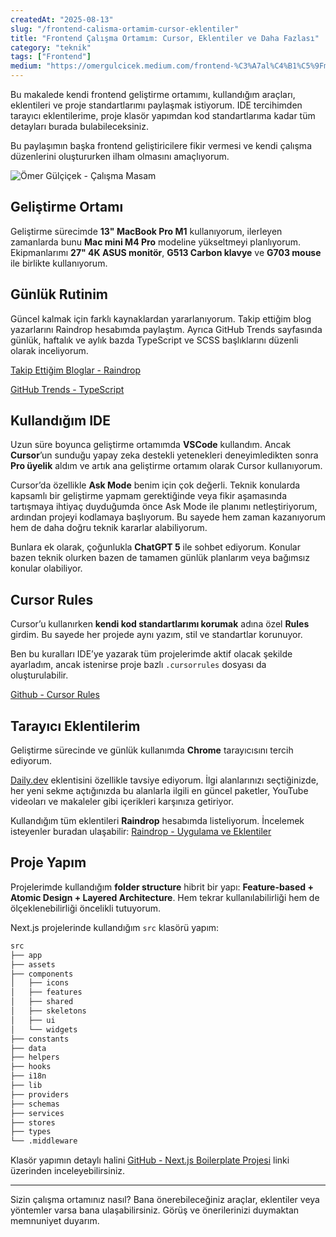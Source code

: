 ```yaml
---
createdAt: "2025-08-13"
slug: "/frontend-calisma-ortamim-cursor-eklentiler"
title: "Frontend Çalışma Ortamım: Cursor, Eklentiler ve Daha Fazlası"
category: "teknik"
tags: ["Frontend"]
medium: "https://omergulcicek.medium.com/frontend-%C3%A7al%C4%B1%C5%9Fma-ortam%C4%B1m-cursor-eklentiler-ve-daha-fazlas%C4%B1-d0b63064fe25"
---
```


Bu makalede kendi frontend geliştirme ortamımı, kullandığım araçları, eklentileri ve proje standartlarımı paylaşmak istiyorum. IDE tercihimden tarayıcı eklentilerime, proje klasör yapımdan kod standartlarıma kadar tüm detayları burada bulabileceksiniz.

Bu paylaşımın başka frontend geliştiricilere fikir vermesi ve kendi çalışma düzenlerini oluştururken ilham olmasını amaçlıyorum.

![Ömer Gülçiçek - Çalışma Masam](/blog/2025-08-13/calisma-masam.JPG)

## Geliştirme Ortamı

Geliştirme sürecimde **13" MacBook Pro M1** kullanıyorum, ilerleyen zamanlarda bunu **Mac mini M4 Pro** modeline yükseltmeyi planlıyorum. Ekipmanlarımı **27" 4K ASUS monitör**, **G513 Carbon klavye** ve **G703 mouse** ile birlikte kullanıyorum.

## Günlük Rutinim

Güncel kalmak için farklı kaynaklardan yararlanıyorum. Takip ettiğim blog yazarlarını Raindrop hesabımda paylaştım. Ayrıca GitHub Trends sayfasında günlük, haftalık ve aylık bazda TypeScript ve SCSS başlıklarını düzenli olarak inceliyorum.

[Takip Ettiğim Bloglar - Raindrop](https://raindrop.io/omergulcicek/takip-ettigim-bloglar-58171252)

[GitHub Trends - TypeScript](https://github.com/trending/typescript?since=weekly&spoken_language_code=)

## Kullandığım IDE

Uzun süre boyunca geliştirme ortamımda **VSCode** kullandım. Ancak **Cursor**’un sunduğu yapay zeka destekli yetenekleri deneyimledikten sonra **Pro üyelik** aldım ve artık ana geliştirme ortamım olarak Cursor kullanıyorum.

Cursor’da özellikle **Ask Mode** benim için çok değerli. Teknik konularda kapsamlı bir geliştirme yapmam gerektiğinde veya fikir aşamasında tartışmaya ihtiyaç duyduğumda önce Ask Mode ile planımı netleştiriyorum, ardından projeyi kodlamaya başlıyorum. Bu sayede hem zaman kazanıyorum hem de daha doğru teknik kararlar alabiliyorum.

Bunlara ek olarak, çoğunlukla **ChatGPT 5** ile sohbet ediyorum. Konular bazen teknik olurken bazen de tamamen günlük planlarım veya bağımsız konular olabiliyor.

## Cursor Rules

Cursor’u kullanırken **kendi kod standartlarımı korumak** adına özel **Rules** girdim. Bu sayede her projede aynı yazım, stil ve standartlar korunuyor.

Ben bu kuralları IDE’ye yazarak tüm projelerimde aktif olacak şekilde ayarladım, ancak istenirse proje bazlı `.cursorrules` dosyası da oluşturulabilir.

[Github - Cursor Rules](https://github.com/omergulcicek/notes/blob/main/config/cursor.md)

## Tarayıcı Eklentilerim

Geliştirme sürecinde ve günlük kullanımda **Chrome** tarayıcısını tercih ediyorum.

[Daily.dev](https://daily.dev/) eklentisini özellikle tavsiye ediyorum. İlgi alanlarınızı seçtiğinizde, her yeni sekme açtığınızda bu alanlarla ilgili en güncel paketler, YouTube videoları ve makaleler gibi içerikleri karşınıza getiriyor.

Kullandığım tüm eklentileri **Raindrop** hesabımda listeliyorum. İncelemek isteyenler buradan ulaşabilir:
[Raindrop - Uygulama ve Eklentiler](https://raindrop.io/omergulcicek/uygulama-ve-eklentiler-53474205)

## Proje Yapım

Projelerimde kullandığım **folder structure** hibrit bir yapı: **Feature-based + Atomic Design + Layered Architecture**.
Hem tekrar kullanılabilirliği hem de ölçeklenebilirliği öncelikli tutuyorum.

Next.js projelerinde kullandığım `src` klasörü yapım:

```bash
src
├── app
├── assets
├── components
│   ├── icons
│   ├── features
│   ├── shared
│   ├── skeletons
│   ├── ui
│   └── widgets
├── constants
├── data
├── helpers
├── hooks
├── i18n
├── lib
├── providers
├── schemas
├── services
├── stores
├── types
└── .middleware
```

Klasör yapımın detaylı halini [GitHub - Next.js Boilerplate Projesi](https://github.com/omergulcicek/nextjs-boilerplate) linki üzerinden inceleyebilirsiniz.

***

Sizin çalışma ortamınız nasıl? Bana önerebileceğiniz araçlar, eklentiler veya yöntemler varsa bana ulaşabilirsiniz. Görüş ve önerilerinizi duymaktan memnuniyet duyarım.
